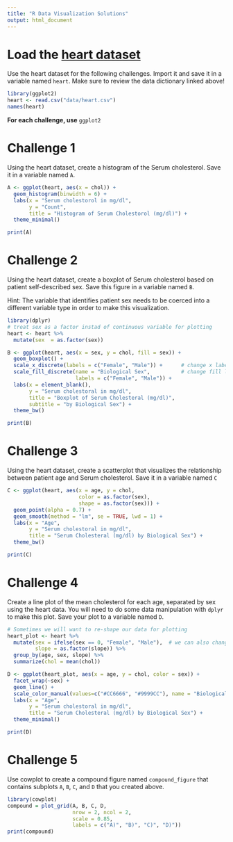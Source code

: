 ```yaml
---
title: "R Data Visualization Solutions"
output: html_document
---
```


# Load the [heart dataset](http://search.r-project.org/library/kmed/html/heart.html)

Use the heart dataset for the following challenges. Import it and save it in a variable named `heart`. Make sure to review the data dictionary linked above!

```r
library(ggplot2)
heart <- read.csv("data/heart.csv")
names(heart)
```

**For each challenge, use** `ggplot2`

# Challenge 1 

Using the heart dataset, create a histogram of the Serum cholesterol. Save it in a variable named `A`.

```r
A <- ggplot(heart, aes(x = chol)) +
  geom_histogram(binwidth = 6) +    
  labs(x = "Serum cholestorol in mg/dl",
       y = "Count",
       title = "Histogram of Serum Cholestorol (mg/dl)") +
  theme_minimal()

print(A)
```

# Challenge 2 

Using the heart dataset, create a boxplot of Serum cholesterol based on patient self-described sex. Save this figure in a variable named `B`. 

Hint: The variable that identifies patient sex needs to be coerced into a different variable type in order to make this visualization.

```r
library(dplyr)
# treat sex as a factor instad of continuous variable for plotting
heart <- heart %>%
  mutate(sex  = as.factor(sex))

B <- ggplot(heart, aes(x = sex, y = chol, fill = sex)) + 
  geom_boxplot() +
  scale_x_discrete(labels = c("Female", "Male")) +      # change x labels
  scale_fill_discrete(name = "Biological Sex",          # change fill legend labels
                      labels = c("Female", "Male")) +
  labs(x = element_blank(),
       y = "Serum cholestoral in mg/dl",
       title = "Boxplot of Serum Cholesteral (mg/dl)",
       subtitle = "by Biological Sex") +
  theme_bw()

print(B)
```

# Challenge 3

Using the heart dataset, create a scatterplot that visualizes the relationship between patient age and Serum cholesterol. Save it in a variable named `C`

```r
C <- ggplot(heart, aes(x = age, y = chol, 
                       color = as.factor(sex), 
                       shape = as.factor(sex))) +
  geom_point(alpha = 0.7) +
  geom_smooth(method = "lm", se = TRUE, lwd = 1) +
  labs(x = "Age",
       y = "Serum cholestoral in mg/dl",
       title = "Serum Cholesteral (mg/dl) by Biological Sex") +
  theme_bw() 

print(C)
```

# Challenge 4

Create a line plot of the mean cholesterol for each age, separated by sex using the heart data. You will need to do some data manipulation with `dplyr` to make this plot. Save your plot to a variable named `D`.

```r
# Sometimes we will want to re-shape our data for plotting
heart_plot <- heart %>%
  mutate(sex = ifelse(sex == 0, "Female", "Male"),  # we can also change labels in the data instead of in ggplot
         slope = as.factor(slope)) %>%
  group_by(age, sex, slope) %>%
  summarize(chol = mean(chol))

D <- ggplot(heart_plot, aes(x = age, y = chol, color = sex)) +
  facet_wrap(~sex) +
  geom_line() +
  scale_color_manual(values=c("#CC6666", "#9999CC"), name = "Biological Sex") + 
  labs(x = "Age",
       y = "Serum cholestoral in mg/dl",
       title = "Serum Cholesteral (mg/dl) by Biological Sex") +
  theme_minimal()

print(D)
```

# Challenge 5 

Use cowplot to create a compound figure named `compound_figure` that contains subplots `A`, `B`, `C`, and `D` that you created above. 

```r
library(cowplot)
compound = plot_grid(A, B, C, D, 
                     nrow = 2, ncol = 2,
                     scale = 0.85, 
                     labels = c("A)", "B)", "C)", "D)"))
print(compound)
```
